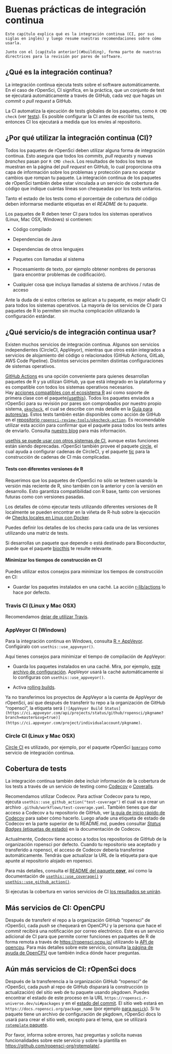 # Buenas prácticas de integración continua {#ci}

```block
Este capítulo explica qué es la integración continua (CI, por sus siglas en inglés) y luego resume nuestras recomendaciones sobre cómo usarla. 

Junto con el [capítulo anterior](#building), forma parte de nuestras directrices para la revisión por pares de software.
```

## ¿Qué es la integración continua?

La integración continua ejecuta tests sobre el software automáticamente.
En el caso de rOpenSci, CI significa, en la práctica, que un conjunto de test se ejecutará automáticamente a través de GitHub, cada vez que hagas un *commit* o *pull request* a GitHub.

La CI automatiza la ejecución de tests globales de los paquetes, como `R CMD check` (ver [tests](/building.html#testing)).
Es posible configurar la CI antes de escribir tus tests, entonces CI los ejecutará a medida que los envíes al repositorio.

## ¿Por qué utilizar la integración continua (CI)?

Todos los paquetes de rOpenSci deben utilizar alguna forma de integración continua.
Esto asegura que todos los *commits*, *pull requests* y nuevas *branches* pasan por `R CMD check`.
Los resultados de todos los tests se muestran en la página del *pull request* en GitHub, lo cual proporciona otra capa de información sobre los problemas y protección para no aceptar cambios que rompan tu paquete.
La integración continua de los paquetes de rOpenSci también debe estar vinculada a un servicio de cobertura de código que indique cuántas líneas son chequeadas por los tests unitarios.

Tanto el estado de los tests como el porcentaje de cobertura del código deben informarse mediante etiquetas en el *README* de tu paquete.

Los paquetes de R deben tener CI para todos los sistemas operativos (Linux, Mac OSX, Windows) si contienen:

- Código compilado

- Dependencias de Java

- Dependencias de otros lenguajes

- Paquetes con llamadas al sistema

- Procesamiento de texto, por ejemplo obtener nombres de personas (para encontrar problemas de codificación).

- Cualquier cosa que incluya llamadas al sistema de archivos / rutas de acceso

Ante la duda de si estos criterios se aplican a tu paquete, es mejor añadir CI para todos los sistemas operativos. 
La mayoría de los servicios de CI para paquetes de R lo permiten sin mucha complicación utilizando la configuración estándar. 

## ¿Qué servicio/s de integración continua usar? {#whichci}

Existen muchos servicios de integración continua. Algunos son servicios independientes (CircleCI, AppVeyor), mientras que otros están integrados a servicios de alojamiento del código o relacionados (GitHub Actions, GitLab, AWS Code Pipeline). 
Distintos servicios permiten distintas configuraciones de sistemas operativos.

[GitHub Actions](https://github.com/features/actions) es una opción conveniente para quienes desarrollan paquetes de R y ya utilizan GitHub, ya que está integrado en la plataforma y es compatible con todos los sistemas operativos necesarios.  
Hay [acciones compatibles con el ecosistema R](https://github.com/r-lib/actions/) así como soporte de primera clase con el paquete[{usethis}](https://usethis.r-lib.org/reference/github_actions.html).
Todos los paquetes enviados a rOpenSci para su revisión por pares son comprobados por nuestro propio sistema, [`pkgcheck`](https://docs.ropensci.org/pkgcheck), el cual se describe con más detalle en la [Guía para autores/as](#authors-guide). 
Estos tests también están disponibles como acción de GitHub en el [repositorio `ropensci-review-tools/pkgcheck-action`](https://github.com/ropensci-review-tools/pkgcheck-action). 
Es recomendable utilizar esta acción para confirmar que el paquete pasa todos los tests antes de enviarlo. 
Consulta [nuestro blog](https://ropensci.org/blog/2022/02/01/pkgcheck-action/) para más información.

[usethis se puede usar con otros sistemas de CI](https://usethis.r-lib.org/reference/ci.html), aunque estas funciones están siendo deprecadas.
rOpenSci también provee el paquete [circle](https://docs.ropensci.org/circle/), el cual ayuda a configurar cadenas de CircleCI, y el paquete [tic](https://docs.ropensci.org/tic/) para la construcción de cadenas de CI más complicadas.

#### Tests con diferentes versiones de R

Requerimos que los paquetes de rOpenSci no sólo se testeen usando la versión más reciente de R, sino también con la anterior y con la versión en desarrollo.
Esto garantiza compatibilidad con R base, tanto con versiones futuras como con versiones pasadas.

Los detalles de cómo ejecutar tests utilizando diferentes versiones de R localmente se pueden encontrar en la viñeta de R-hub sobre la ejecución de [Checks locales en Linux con Docker](https://r-hub.github.io/rhub/articles/local-debugging.html).

Puedes definir los detalles de los checks para cada una de las versiones utilizando una matriz de tests.

Si desarrollas un paquete que depende o está destinado para Bioconductor, puede que el paquete  [biocthis](https://lcolladotor.github.io/biocthis/index.html) te resulte relevante.

#### Minimizar los tiempos de construcción en CI

Puedes utilizar estos consejos para minimizar los tiempos de construcción en CI:

- Guardar los paquetes instalados en una caché. La acción [r-lib/actions](https://github.com/r-lib/actions) lo hace por defecto.

### Travis CI (Linux y Mac OSX)

Recomendamos [dejar de utilizar Travis](https://ropensci.org/technotes/2020/11/19/moving-away-travis/).

### AppVeyor CI (Windows)

Para la integración continua en Windows, consulta [R + AppVeyor](https://github.com/krlmlr/r-appveyor). Configúralo con `usethis::use_appveyor()`.

Aquí tienes consejos para minimizar el tiempo de compilación de AppVeyor:

- Guarda los paquetes instalados en una caché. 
Mira, por ejemplo, [este archivo de configuración](https://github.com/r-lib/usethis/blob/2c52c06373849d52f78a26c5a0e080f518a2f825/inst/templates/appveyor.yml#L13).
AppVeyor usará la caché automáticamente si lo configuras con `usethis::use_appveyor()`.

- Activa [rolling builds](https://www.appveyor.com/docs/build-configuration/#rolling-builds).

Ya no transferimos los proyectos de AppVeyor a la cuenta de AppVeyor de rOpenSci, así que después de transferir tu repo a la organización de GitHub "ropensci", la etiqueta será `[![AppVeyor Build Status](https://ci.appveyor.com/api/projects/status/github/ropensci/pkgname?branch=master&svg=true)](https://ci.appveyor.com/project/individualaccount/pkgname)`.

### Circle CI (Linux y Mac OSX)

[Circle CI](https://circleci.com/) es utilizado, por ejemplo, por el paquete rOpenSci [`bomrang`](https://github.com/ropensci/bomrang) como servicio de integración continua.

## Cobertura de tests {#coverage}

La integración continua también debe incluir información de la cobertura de los tests a través de un servicio de testing como [Codecov](https://codecov.io/) o [Coveralls](https://coveralls.io/).

Recomendamos utilizar Codecov.
Para activar Codecov para tu repo, ejecuta `usethis::use_github_action("test-coverage")` el cual va a crear un archivo `.github/workflows/test-coverage.yaml`.
También tienes que dar acceso a Codecov a tu repositorio de GitHub, ver [la guía de inicio rápido de Codecov](https://docs.codecov.com/docs/quick-start) para saber cómo hacerlo.
Luego añade una etiqueta de estado de Codecov en la parte superior de tu README.md, puedes consultar [*Status Badges* (etiquetas de estado)](https://docs.codecov.com/docs/status-badges) en la documentación de Codecov.

Actualmente, Codecov tiene acceso a todos los repositorios de GitHub de la organización ropensci por defecto.
Cuando tu repositorio sea aceptado y transferido a ropensci, el acceso de Codecov debería transferirse automáticamente.
Tendrás que actualizar la URL de la etiqueta para que apunte al repositorio alojado en ropensci.

Para más detalles, consulta el [README del paquete **covr**](https://github.com/r-lib/covr), así como la documentación de [`usethis::use_coverage()`](https://usethis.r-lib.org/reference/use_coverage.html) y [`usethis::use_github_action()`](https://usethis.r-lib.org/reference/github_actions.html).

Si ejecutas la cobertura en varios servicios de CI [los resultados se unirán](https://docs.codecov.io/docs/merging-reports).

## Más servicios de CI: OpenCPU

Después de transferir el repo a la organización GitHub "ropensci" de rOpenSci, cada *push* se chequeará en OpenCPU y la persona que hace el *commit* recibirá una notificación por correo electrónico.
Este es un servicio adicional de CI para que permite correr funciones en paquetes de R de forma remota a través de [https://ropensci.ocpu.io/](https://ropensci.ocpu.io/) utilizando la [API de opencpu](https://www.opencpu.org/api.html#api-json). 
Para más detalles sobre este servicio, consulta [la página de ayuda de OpenCPU](https://www.opencpu.org/help.html) que también indica dónde hacer preguntas.

## Aún más servicios de CI: rOpenSci docs {#rodocsci}

Después de la transferencia a la organización GitHub "ropensci" de rOpenSci, cada *push* al repo de GitHub disparará la construcción (o actualización) del sitio web de tu paquete usando pkgdown. 
Puedes encontrar el estado de este proceso en la URL `https://ropensci.r-universe.dev/ui#packages` y en el [estado del commit](https://ropensci.org/blog/2021/09/03/runiverse-docs/#how-it-works).
El sitio web estará en `https://docs.ropensci.org/package_name` (por ejemplo [para `magick`](https://docs.ropensci.org/magick)).
Si tu paquete tiene un archivo de configuración de pkgdown, rOpenSci docs lo usará para crear el sitio web, excepto para el tema, que se utilizará [`rotemplate` paquete](https://github.com/ropensci-org/rotemplate/).

Por favor, informa sobre errores, haz preguntas y solicita nuevas funcionalidades sobre este servicio y sobre la plantilla en [https://github.com/ropensci-org/rotemplate/](https://github.com/ropensci-org/rotemplate/).

